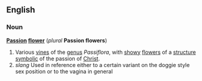 ==English==
===Noun===
'''[[Passion]] [[flower]]''' (''plural'' '''Passion flowers''')
{{wikipedia}}
# Various [[vine]]s of the [[genus]] ''Passiflora'', with [[showy]] [[flower]]s of a [[structure]] [[symbolic]] of the passion of [[Christ]].
# ''slang'' Used in reference either to a certain variant on the doggie style sex position or to the vagina in general